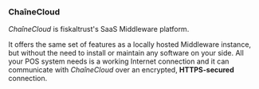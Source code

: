 ### ChaîneCloud

*ChaîneCloud* is fiskaltrust's SaaS Middleware platform.

It offers the same set of features as a locally hosted Middleware instance, but without the need to install or maintain any software on your side. All your POS system needs is a working Internet connection and it can communicate with *ChaîneCloud* over an encrypted, **HTTPS-secured** connection.